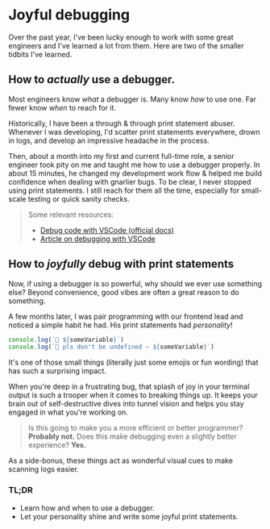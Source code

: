 
# Joyful debugging

Over the past year, I've been lucky enough to work with some great engineers and I've learned a lot from them. Here are two of the smaller tidbits I've learned.

## How to *actually* use a debugger.
Most engineers know *what* a debugger is. Many know *how* to use one. Far fewer know *when* to reach for it.

Historically, I have been a through & through print statement abuser. Whenever I was developing, I'd scatter print statements everywhere, drown in logs, and develop an impressive headache in the process.

Then, about a month into my first and current full-time role, a senior engineer took pity on me and taught me how to use a debugger properly. In about 15 minutes, he changed my development work flow & helped me build confidence when dealing with gnarlier bugs.  To be clear, I never stopped using print statements. I still reach for them all the time, especially for small-scale testing or quick sanity checks.

> Some relevant resources:
> - [Debug code with VSCode (official docs)](https://code.visualstudio.com/docs/debugtest/debugging)
> - [Article on debugging with VSCode](https://dsinecos.github.io/blog/Debugging-with-VSCode)

## How to *joyfully* debug with print statements
Now, if using a debugger is so powerful, why should we ever use something else? Beyond convenience, good vibes are often a great reason to do something.

A few months later, I was pair programming with our frontend lead and noticed a simple habit he had. His print statements had *personality*!

```ts
console.log(`🦄 ${someVariable}`)
console.log(`🧐 pls don't be undefined – ${someVariable}`)
```

It's one of those small things (literally just some emojis or fun wording) that has such a surprising impact.

When you're deep in a frustrating bug, that splash of joy in your terminal output is such a trooper when it comes to breaking things up. It keeps your brain out of self-destructive dives into tunnel vision and helps you stay engaged in what you're working on.

> Is this going to make you a more efficient or better programmer? **Probably not.** Does this make debugging even a slightly better experience? **Yes.**

As a side-bonus, these things act as wonderful visual cues to make scanning logs easier.

### TL;DR
- Learn how and when to use a debugger.
- Let your personality shine and write some joyful print statements.